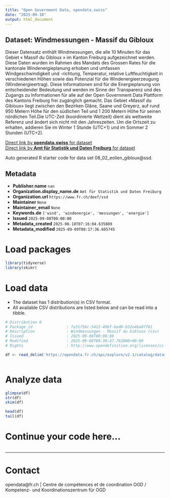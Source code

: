 ```yaml
---
title: "Open Government Data, opendata.swiss"
date: "2025-09-10"
output: html_document
---
```


## Dataset: Windmessungen - Massif du Gibloux

Dieser Datensatz enthält Windmessungen, die alle 10 Minuten für das Gebiet « Massif du Gibloux » im Kanton Freiburg aufgezeichnet werden. Diese Daten wurden im Rahmen des Mandats des Grossen Rates für die kantonale Windenergieplanung erhoben und umfassen Windgeschwindigkeit und -richtung, Temperatur, relative Luftfeuchtigkeit in verschiedenen Höhen sowie das Potenzial für die Windenergieerzeugung (Windenergieertrag). Diese Informationen sind für die Energieplanung von entscheidender Bedeutung und werden im Sinne der Transparenz und des Zugangs zu Informationen für alle auf der Open Government Data Plattform des Kantons Freiburg frei zugänglich gemacht. Das Gebiet «Massif du Gibloux» liegt zwischen den Bezirken Glâne, Saane und Greyerz, auf rund 950 Metern Höhe für den südlichen Teil und 1 200 Metern Höhe für seinen nördlichen Teil.Die UTC-Zeit (koordinierte Weltzeit) dient als weltweite Referenz und ändert sich nicht mit den Jahreszeiten. Um die Ortszeit zu erhalten, addieren Sie im Winter 1 Stunde (UTC+1) und im Sommer 2 Stunden (UTC+2).

[Direct link by **opendata.swiss** for dataset](https://opendata.swiss/de/dataset/windmessungen-massif-du-gibloux)<br>
[Direct link by **Amt für Statistik und Daten Freiburg** for dataset](https://opendata.fr.ch/explore/dataset/08_02_eolien_gibloux/)

Auto generated R starter code for data set 08_02_eolien_gibloux@ssd.

## Metadata

- **Publisher.name** `nan`
- **Organization.display_name.de** `Amt für Statistik und Daten Freiburg`
- **Organization.url** `https://www.fr.ch/deef/ssd`
- **Maintainer** `None`
- **Maintainer_email** `None`
- **Keywords.de** `['wind', 'windenergie', 'messungen', 'energie']`
- **Issued** `2025-09-08T00:00:00`
- **Metadata_created** `2025-08-18T07:16:04.635889`
- **Metadata_modified** `2025-09-09T08:17:36.685745`


# Load packages

```r

library(tidyverse)
library(skimr)

```

# Load data

-   The dataset has 1 distribution(s) in CSV format.
-   All available CSV distributions are listed below and can be read into a tibble.

```r

# Distribution 0
# Package_id               : fa31756c-5412-49bf-bed0-b32e46a07f81
# Description              : Windmessungen - Massif du Gibloux (csv)
# Issued                   : 2025-09-08T00:00:00
# Modified                 : 2025-09-08T09:30:47.763000+00:00
# Rights                   : http://www.opendefinition.org/licenses/cc-by-sa

df <- read_delim('https://opendata.fr.ch/api/explore/v2.1/catalog/datasets/08_02_eolien_gibloux/exports/csv?use_labels=true')



```

# Analyze data

```r

glimpse(df)
str(df)
skim(df)

head(df)
tail(df)

```

# Continue your code here...

```r

```

------------------------------------------------------------------------

# Contact

opendata@fr.ch | Centre de compétences et de coordination OGD / Kompetenz- und Koordinationszentrum für OGD
